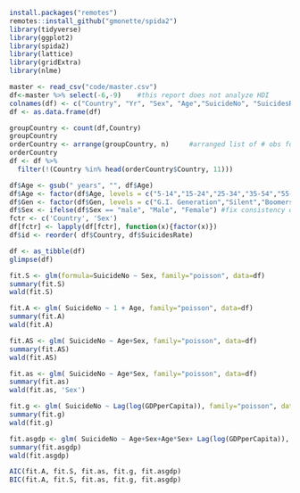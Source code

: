 ```r
install.packages("remotes")
remotes::install_github("gmonette/spida2")
library(tidyverse)
library(ggplot2)
library(spida2)
library(lattice)
library(gridExtra)
library(nlme)
```

```r
master <- read_csv("code/master.csv") 
df<-master %>% select(-6,-9)    #this report does not analyze HDI
colnames(df) <- c("Country", "Yr", "Sex", "Age","SuicideNo", "SuicidesRate", "CountryYr", "GDPperYr", "GDPperCapita", "Gen")
df <- as.data.frame(df)
```

```r
groupCountry <- count(df,Country)
groupCountry
orderCountry <- arrange(groupCountry, n)     #arranged list of # obs for each country
orderCountry
df <- df %>%
  filter(!(Country %in% head(orderCountry$Country, 11)))
```

```r
df$Age <- gsub(" years", "", df$Age)
df$Age <- factor(df$Age, levels = c("5-14","15-24","25-34","35-54","55-74","75+"), order = TRUE)
df$Gen <- factor(df$Gen, levels = c("G.I. Generation","Silent","Boomers","Generation X","Millenials","Generation Z"), order = TRUE)
df$Sex <- ifelse(df$Sex == "male", "Male", "Female") #fix consistency of sex
fctr <- c('Country', 'Sex')
df[fctr] <- lapply(df[fctr], function(x){factor(x)})
df$id <- reorder( df$Country, df$SuicidesRate)

df <- as_tibble(df)
glimpse(df)
```

```r
fit.S <- glm(formula=SuicideNo ~ Sex, family="poisson", data=df)
summary(fit.S)
wald(fit.S)
```

```r
fit.A <- glm( SuicideNo ~ 1 + Age, family="poisson", data=df)
summary(fit.A)
wald(fit.A)
```

       
```r
fit.AS <- glm( SuicideNo ~ Age+Sex, family="poisson", data=df)
summary(fit.AS)
wald(fit.AS)
```

```r
fit.as <- glm( SuicideNo ~ Age*Sex, family="poisson", data=df)
summary(fit.as)
wald(fit.as, 'Sex')
```

```r
fit.g <- glm( SuicideNo ~ Lag(log(GDPperCapita)), family="poisson", data=df)
summary(fit.g)
wald(fit.g)
```

```r
fit.asgdp <- glm( SuicideNo ~ Age+Sex+Age*Sex+ Lag(log(GDPperCapita)), family="poisson", data=df)
summary(fit.asgdp)
wald(fit.asgdp)
```

```r
AIC(fit.A, fit.S, fit.as, fit.g, fit.asgdp)
BIC(fit.A, fit.S, fit.as, fit.g, fit.asgdp)
```

